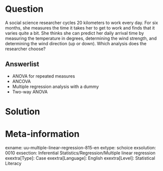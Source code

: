 Question
========
A social science researcher cycles 20 kilometers to work every day. For six months, she measures the time it takes her to get to work and finds that it varies quite a bit. She thinks she can predict her daily arrival time by measuring the temperature in degrees, determining the wind strength, and determining the wind direction (up or down). Which analysis does the researcher choose?


  
Answerlist
----------
* ANOVA for repeated measures
* ANCOVA
* Multiple regression analysis with a dummy
* Two-way ANOVA


Solution
========

Meta-information
================
exname: uu-multiple-linear-regression-815-en
extype: schoice
exsolution: 0010
exsection: Inferential Statistics/Regression/Multiple linear regression
exextra[Type]: Case
exextra[Language]: English
exextra[Level]: Statistical Literacy

